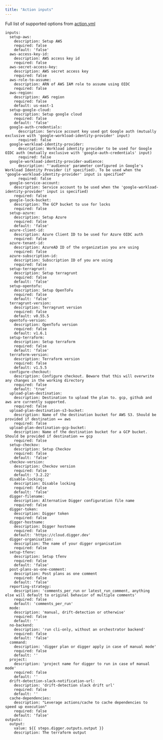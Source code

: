 ```yaml
---
title: "Action inputs"
---
```


Full list of supported options from [action.yml](https://github.com/diggerhq/digger/blob/develop/action.yml)

```
inputs:
  setup-aws:
    description: Setup AWS
    required: false
    default: 'false'
  aws-access-key-id:
    description: AWS access key id
    required: false
  aws-secret-access-key:
    description: AWS secret access key
    required: false
  aws-role-to-assume:
    description: ARN of AWS IAM role to assume using OIDC
    required: false
  aws-region:
    description: AWS region
    required: false
    default: us-east-1
  setup-google-cloud:
    description: Setup google cloud
    required: false
    default: 'false'
  google-auth-credentials:
      description: Service account key used got Google auth (mutually exclusive with 'google-workload-identity-provider' input)
      required: false
  google-workload-identity-provider:
      description: Workload identity provider to be used for Google OIDC auth (mutually exclusive with 'google-auth-credentials' input)
      required: false
  google-workload-identity-provider-audience:
      description: "'audience' parameter configured in Google's Workload Identity Provider (if specified). To be used when the 'google-workload-identity-provider' input is specified"
      required: false
  google-service-account:
    description: Service account to be used when the 'google-workload-identity-provider' input is specified)
    required: false
  google-lock-bucket:
    description: The GCP bucket to use for locks
    required: false
  setup-azure:
    description: Setup Azure
    required: false
    default: 'false'
  azure-client-id:
    description: Azure Client ID to be used for Azure OIDC auth
    required: false
  azure-tenant-id:
    description: AzureAD ID of the organization you are using
    required: false
  azure-subscription-id:
    description: Subscription ID of you are using
    required: false
  setup-terragrunt:
    description: Setup terragrunt
    required: false
    default: 'false'
  setup-opentofu:
    description: Setup OpenToFu
    required: false
    default: 'false'
  terragrunt-version:
    description: Terragrunt version
    required: false
    default: v0.55.5
  opentofu-version:
    description: OpenTofu version
    required: false
    default: v1.6.1
  setup-terraform:
    description: Setup terraform
    required: false
    default: 'false'
  terraform-version:
    description: Terraform version
    required: false
    default: v1.5.5
  configure-checkout:
    description: Configure checkout. Beware that this will overwrite any changes in the working directory
    required: false
    default: 'true'
  upload-plan-destination:
    description: Destination to upload the plan to. gcp, github and aws are currently supported.
    required: false
  upload-plan-destination-s3-bucket:
    description: Name of the destination bucket for AWS S3. Should be provided if destination == aws
    required: false
  upload-plan-destination-gcp-bucket:
    description: Name of the destination bucket for a GCP bucket. Should be provided if destination == gcp
    required: false
  setup-checkov:
    description: Setup Checkov
    required: false
    default: 'false'
  checkov-version:
    description: Checkov version
    required: false
    default: '3.2.22'
  disable-locking:
    description: Disable locking
    required: false
    default: 'false'
  digger-filename:
    description: Alternative Digger configuration file name
    required: false
  digger-token:
    description: Digger token
    required: false
  digger-hostname:
    description: Digger hostname
    required: false
    default: 'https://cloud.digger.dev'
  digger-organisation:
    description: The name of your digger organisation
    required: false
  setup-tfenv:
    description: Setup tfenv
    required: false
    default: 'false'
  post-plans-as-one-comment:
    description: Post plans as one comment
    required: false
    default: 'false'
  reporting-strategy:
    description: 'comments_per_run or latest_run_comment, anything else will default to original behavior of multiple comments'
    required: false
    default: 'comments_per_run'
  mode:
    description: 'manual, drift-detection or otherwise'
    required: false
    default: ''
  no-backend:
    description: 'run cli-only, without an orchestrator backend'
    required: false
    default: 'false'
  command:
    description: 'digger plan or digger apply in case of manual mode'
    required: false
    default: ''
  project:
    description: 'project name for digger to run in case of manual mode'
    required: false
    default: ''
  drift-detection-slack-notification-url:
    description: 'drift-detection slack drift url'
    required: false
    default: ''
  cache-dependencies:
    description: "Leverage actions/cache to cache dependencies to speed up execution"
    required: false
    default: 'false'
outputs:
  output:
    value: ${{ steps.digger.outputs.output }}
    description: The terraform output
```
